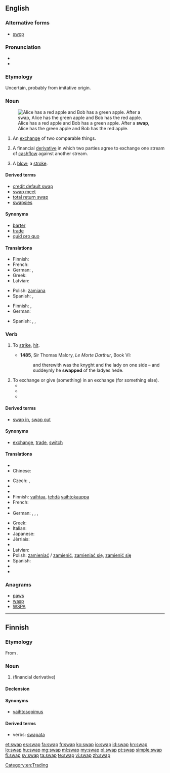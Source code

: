 ==English==
{{wikipedia}}

===Alternative forms===
* [[swop]] {{qualifier|nonstandard}}

===Pronunciation===
* {{audio|en-us-swap.ogg|Audio (US)}}
* {{rhymes|ɒp}}

===Etymology===
Uncertain, probably from imitative origin.

===Noun===
{{en-noun}}
[[File:Swapping apples.svg|thumb|Alice has a red apple and Bob has a green apple. After a '''swap''', Alice has the green apple and Bob has the red apple.]]

# An [[exchange]] of two comparable things.
#: {{rfquotek|Sir Walter Scott}}
# {{context|finance}} A financial [[derivative]] in which two parties agree to exchange one stream of [[cashflow]] against another stream.
# {{context|obsolete|UK|dialect}} A [[blow]]; a [[stroke]].

====Derived terms====
* [[credit default swap]]
* [[swap meet]]
* [[total return swap]]
* [[swapsies]]

====Synonyms====
* [[barter]]
* [[trade]]
* [[quid pro quo]]

====Translations====
{{trans-top|exchange}}
* Finnish: {{t-|fi|vaihtokauppa}}
* French: {{t|fr|échange|m}}
* German: {{t+|de|Tausch|m}}, {{t-|de|Tauschgeschäft|n}}
* Greek: {{t|el|ανταλλαγή|f|sc=Grek}}
* Latvian: {{t-|lv|maiņa|f}}
{{trans-mid}}
* Polish: [[zamiana]] {{f}}
* Spanish: {{t+|es|cambalache|m}}, {{t+|es|trueque|m}}
{{trans-bottom}}

{{trans-top|finance: derivative}}
* Finnish: {{t-|fi|vaihtosopimus}}, {{t+|fi|swap}}
* German: {{t-|de|Swap|m}}
{{trans-mid}}
* Spanish: {{t+|es|permuta|f}}, {{t+|es|swap|m}}, {{t-|es|permuta financiera|f}}
{{trans-bottom}}

===Verb===
{{en-verb|swap|p|ing}}

# {{context|obsolete}} To [[strike]], [[hit]].
#* '''1485''', Sir Thomas Malory, ''Le Morte Darthur'', Book VI:
#*: and therewith was the knyght and the lady on one side – and suddeynly he '''swapped''' of the ladyes hede.
# To exchange or give (something) in an exchange (for something else).
#* {{quote-book|title=Religion in the workplace|page=98|author=Michael Wolf|coauthors=Bruce Friedman, Daniel Sutherland|year=1998|passage=In an effort to provide more permanent accommodations, employers may offer employees the opportunity either to '''swap''' jobs with a colleague or to transfer to a new position.}}
#* {{quote-book|title=A Season of Fire and Ice|author=Lloyd Zimpel|year=2007|passage=Chief watched these goings-on without pleasure, and waved them off in disgust when the smarmiest of the two suggested he might wish to '''swap''' that elk's tooth for this jug of fine rye whiskey.}}
#* {{quote-book|title=The Oil Kings: How the U.S., Iran, and Saudi Arabia Changed the Balance of Power in the Middle East|page=253|author=Andrew Scott Cooper|year=2011|passage=The Shah wanted to '''swap''' oil for more arms.}}

====Derived terms====
* [[swap in]], [[swap out]]

====Synonyms====
* {{sense|exchange}} [[exchange]], [[trade]], [[switch]]

====Translations====
{{trans-top|exchange or give (something) in exchange for}}
* {{trreq|ar}}
* Chinese:
*: {{trreq|cmn}}
* Czech: {{t-|cs|vyměnit}}, {{t-|cs|prohodit}}
* {{trreq|nl}}
* {{trreq|eo}}
* Finnish: [[vaihtaa]], [[tehdä]] [[vaihtokauppa]]
* French: {{t+|fr|échanger}}
* {{trreq|ka}}
* German: {{t+|de|tauschen}}, {{t+|de|austauschen}}, {{t+|de|vertauschen}}, {{t+|de|wechseln}}
{{trans-mid}}
* Greek: {{t|el|ανταλλάσσω|sc=Grek}}
* Italian: {{t+|it|scambiare}}
* Japanese: {{t-|ja||tr=取替, torikae|sc=Jpan}}
* Jèrriais: {{tø|roa-jer|trotchi}}
* {{trreq|ko}}
* Latvian: {{t-|lv|mainīt}}
* Polish: [[zamieniać]] / [[zamienić]], [[zamieniać się]], [[zamienić się]]
* Spanish: {{t-|es|intercambiar}}
* {{trreq|sw}}
* {{trreq|tr}}
{{trans-bottom}}

===Anagrams===
* [[paws#English|paws]]
* [[wasp#English|wasp]]
* [[WSPA#English|WSPA]]

[[Category:en:Trading]]

----

==Finnish==

===Etymology===
From {{etyl|en|fi}} {{term|swap|lang=en}}.

===Noun===
{{fi-noun|sort=svap}}

# {{context|finance|slang|lang=fi}} {{l|en|swap}} (financial derivative)

====Declension====
{{fi-decl-risti|swap|i=0}}

====Synonyms====
* [[vaihtosopimus]]

====Derived terms====
* verbs: [[swapata]]

[[et:swap]]
[[es:swap]]
[[fa:swap]]
[[fr:swap]]
[[ko:swap]]
[[io:swap]]
[[id:swap]]
[[kn:swap]]
[[lo:swap]]
[[hu:swap]]
[[mg:swap]]
[[ml:swap]]
[[my:swap]]
[[pl:swap]]
[[pt:swap]]
[[simple:swap]]
[[fi:swap]]
[[sv:swap]]
[[ta:swap]]
[[te:swap]]
[[vi:swap]]
[[zh:swap]]